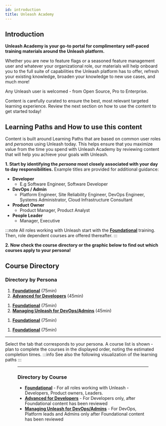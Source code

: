 ```yaml
---
id: introduction
title: Unleash Academy
---
```


<Banner/>

<LearningLinks />


## Introduction

**Unleash Academy is your go-to portal for complimentary self-paced training materials around the Unleash platform.**

Whether you are new to feature flags or a seasoned feature management user and whatever your organizational role, our materials will help onboard you to the full suite of capabilities the Unleash platform has to offer, refresh your existing knowledge, broaden your knowledge to new use cases, and much more!

Any Unleash user is welcomed - from Open Source, Pro to Enterprise.

Content is carefully curated to ensure the best, most relevant targeted learning experience. Review the next section on how to use the content to get started today!


## Learning Paths and How to use this content

Content is built around Learning Paths that are based on common user roles and _personas_ using Unleash today. This helps ensure that you maximize value from the time you spend with Unleash Academy by reviewing content that will help you achieve your goals with Unleash.

**1. Start by identifying the _persona_ most closely associated with your day to day responsibilities.**
Example titles are provided for additional guidance:

- **Developer**
  * E.g Software Engineer, Software Developer
- **DevOps / Admin**
  * Platform Engineer, Site Reliability Engineer, DevOps Engineer, Systems Administrator, Cloud Infrastructure Consultant
- **Product Owner**
  * Product Manager, Product Analyst
- **People Leader**
  * Manager, Executive

:::note
All roles working with Unleash start with the [**Foundational**](./foundational) training. Then, role dependent courses are offered thereafter.
:::

**2. Now check the course directory or the graphic below to find out which courses apply to your persona!**


## Course Directory

### Directory by Persona


<Tabs>
  <TabItem value="Developer" label="Developer" default>
<ol>
<li><a href="foundational"><strong>Foundational</strong></a> (75min)  </li>
<li><a href="advanced-for-devs"><strong>Advanced for Developers</strong></a> (45min)</li>
</ol>
  </TabItem>
  <TabItem value="DevOps / Admin" label="DevOps / Admin">
<ol>
<li><a href="foundational"><strong>Foundational</strong></a> (75min)  </li>
<li><a href="managing-unleash-for-devops"><strong>Managing Unleash for DevOps/Admins</strong></a> (45min)</li>
</ol>
  </TabItem>
  <TabItem value="Product Owner" label="Product Owner">
<ol>
<li><a href="foundational"><strong>Foundational</strong></a> (75min)  </li>
</ol>
  </TabItem>
  <TabItem value="People Leader" label="People Leader">
<ol>
<li><a href="foundational"><strong>Foundational</strong></a> (75min)  </li>
</ol>
  </TabItem>
</Tabs>

---

Select the tab that corresponds to your persona. A course list is shown - plan to complete the courses in the displayed order, noting the estimated completion times.
:::info
See also the following visualization of the learning paths
:::
<Figure caption="Learning Paths organized by Persona" alt="Course order for Developer, DevOps, Product and Leader personas" img="/img/academy-learning-paths.svg"/>


---

### Directory by Course

- [**Foundational**](./foundational) - For all roles working with Unleash - Developers, Product owners, Leaders.
- [**Advanced for Developers**](./advanced-for-devs) - For Developers only, after Foundational content has been reviewed
- [**Managing Unleash for DevOps/Admins**](./managing-unleash-for-devops) - For DevOps, Platform leads and Admins only after Foundational content has been reviewed
